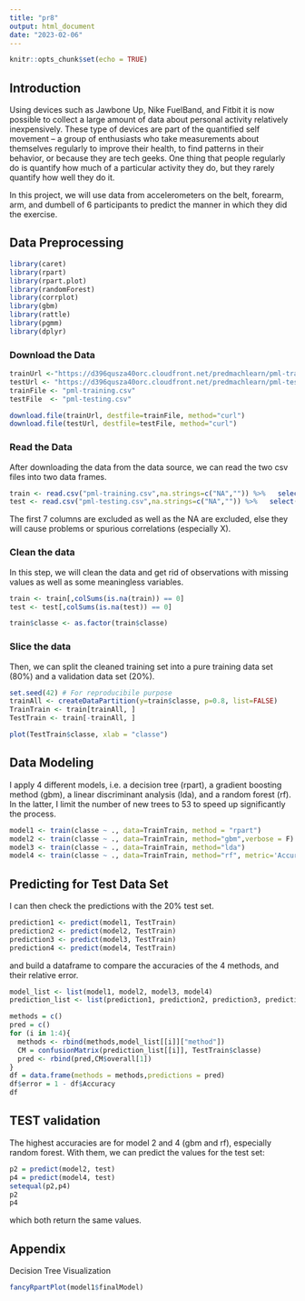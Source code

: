 ```yaml
---
title: "pr8"
output: html_document
date: "2023-02-06"
---
```


```r
knitr::opts_chunk$set(echo = TRUE)
```



## Introduction  

Using devices such as Jawbone Up, Nike FuelBand, and Fitbit it is now possible to collect a large amount of data about personal activity relatively inexpensively. These type of devices are part of the quantified self movement – a group of enthusiasts who take measurements about themselves regularly to improve their health, to find patterns in their behavior, or because they are tech geeks. One thing that people regularly do is quantify how much of a particular activity they do, but they rarely quantify how well they do it.  

In this project, we will use data from accelerometers on the belt, forearm, arm, and dumbell of 6 participants to predict the manner in which they did the exercise.  

## Data Preprocessing  
```r
library(caret)
library(rpart)
library(rpart.plot)
library(randomForest)
library(corrplot)
library(gbm)
library(rattle)
library(pgmm)
library(dplyr)
```
### Download the Data
```r
trainUrl <-"https://d396qusza40orc.cloudfront.net/predmachlearn/pml-training.csv"
testUrl <- "https://d396qusza40orc.cloudfront.net/predmachlearn/pml-testing.csv"
trainFile <- "pml-training.csv"
testFile  <- "pml-testing.csv"

download.file(trainUrl, destfile=trainFile, method="curl")
download.file(testUrl, destfile=testFile, method="curl")
```  
### Read the Data
After downloading the data from the data source, we can read the two csv files into two data frames.  
```r
train <- read.csv("pml-training.csv",na.strings=c("NA","")) %>%   select(-c(1:7))
test <- read.csv("pml-testing.csv",na.strings=c("NA","")) %>%   select(-c(1:7))
```
The first 7 columns are excluded as well as the NA are excluded, else they will cause problems or spurious correlations (especially X).

### Clean the data
In this step, we will clean the data and get rid of observations with missing values as well as some meaningless variables.

```r
train <- train[,colSums(is.na(train)) == 0]
test <- test[,colSums(is.na(test)) == 0]

train$classe <- as.factor(train$classe) 

```  

### Slice the data
Then, we can split the cleaned training set into a pure training data set (80%) and a validation data set (20%).
```r
set.seed(42) # For reproducibile purpose
trainAll <- createDataPartition(y=train$classe, p=0.8, list=FALSE)
TrainTrain <- train[trainAll, ] 
TestTrain <- train[-trainAll, ]

plot(TestTrain$classe, xlab = "classe")
```

## Data Modeling

I apply 4 different models, i.e. a decision tree (rpart), a gradient boosting method (gbm), a linear discriminant analysis (lda), and a random forest (rf). In the latter, I limit the number of new trees to 53 to speed up significantly the process. 
```r

model1 <- train(classe ~ ., data=TrainTrain, method = "rpart")
model2 <- train(classe ~ ., data=TrainTrain, method="gbm",verbose = F)
model3 <- train(classe ~ ., data=TrainTrain, method="lda")
model4 <- train(classe ~ ., data=TrainTrain, method="rf", metric='Accuracy', ntree = 53)
```

## Predicting for Test Data Set

I can then check the predictions with the 20% test set. 
```r
prediction1 <- predict(model1, TestTrain)
prediction2 <- predict(model2, TestTrain)
prediction3 <- predict(model3, TestTrain)
prediction4 <- predict(model4, TestTrain)
```  
and build a dataframe to compare the accuracies of the 4 methods, and their relative error.
```r
model_list <- list(model1, model2, model3, model4)
prediction_list <- list(prediction1, prediction2, prediction3, prediction4)

methods = c()
pred = c()
for (i in 1:4){
  methods <- rbind(methods,model_list[[i]]["method"])
  CM = confusionMatrix(prediction_list[[i]], TestTrain$classe)
  pred <- rbind(pred,CM$overall[1])
}
df = data.frame(methods = methods,predictions = pred)
df$error = 1 - df$Accuracy
df
```

## TEST validation

The highest accuracies are for model 2 and 4 (gbm and rf), especially random forest. With them, we can predict the values for the test set:

```r
p2 = predict(model2, test)
p4 = predict(model4, test)
setequal(p2,p4)
p2
p4
```
which both return the same values.

## Appendix

Decision Tree Visualization
```r
fancyRpartPlot(model1$finalModel)
```